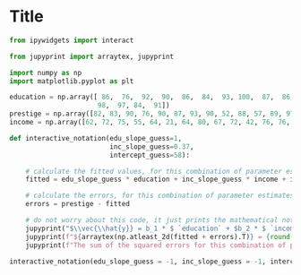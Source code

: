 # Title

```python
from ipywidgets import interact
```

```python
from jupyprint import arraytex, jupyprint
```

```python
import numpy as np
import matplotlib.pyplot as plt
```

```python
education = np.array([ 86,  76,  92,  90,  86,  84,  93, 100,  87,  86,  74,
                      98,  97, 84,  91])
prestige = np.array([82, 83, 90, 76, 90, 87, 93, 90, 52, 88, 57, 89, 97, 59, 73])
income = np.array([62, 72, 75, 55, 64, 21, 64, 80, 67, 72, 42, 76, 76, 41, 48])
```

```python
def interactive_notation(edu_slope_guess=1,
                         inc_slope_guess=0.37,
                         intercept_guess=58):

    # calculate the fitted values, for this combination of parameter estimates
    fitted = edu_slope_guess * education + inc_slope_guess * income + intercept_guess

    # calculate the errors, for this combination of parameter estimates
    errors = prestige - fitted

    # do not worry about this code, it just prints the mathematical notation below this cell
    jupyprint("$\\vec{\\hat{y}} = b_1 * $ `education` + $b_2 * $ `income` +   $\\text{c} $")
    jupyprint(f"${arraytex(np.atleast_2d(fitted + errors).T)} = {round(edu_slope_guess, 2)} * {arraytex(np.atleast_2d(education).T)} + {round(inc_slope_guess, 2)} * {arraytex(np.atleast_2d(income).T)} + {round(intercept_guess, 2)} + {arraytex(np.atleast_2d(errors).round(2).T)}$")
    jupyprint(f"The sum of the squared errors for this combination of parameter estimates is <b> {round(np.sum(errors**2), 2)} </b>")

interactive_notation(edu_slope_guess = -1, inc_slope_guess = -1, intercept_guess = -10)
```
